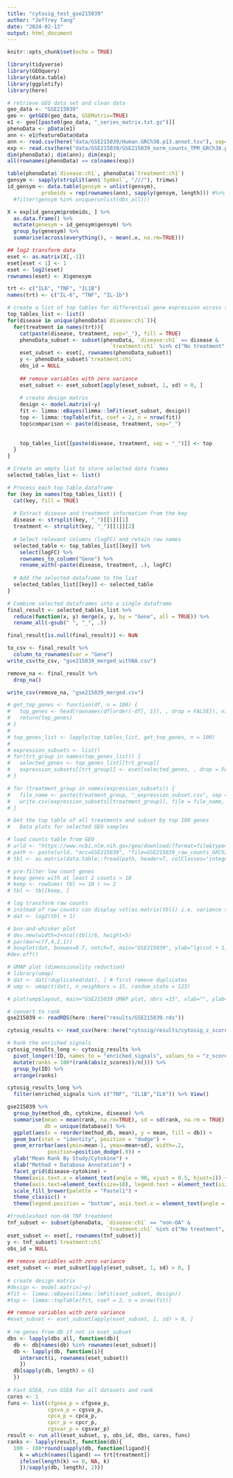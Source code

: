 ```yaml
---
title: "cytosig_test_gse215039"
author: "Jeffrey Tang"
date: "2024-02-13"
output: html_document
---
```

```r
knitr::opts_chunk$set(echo = TRUE)

library(tidyverse)
library(GEOquery)
library(data.table)
library(ggplotify)
library(here)
```


```r
# retrieve GEO data set and clean data
geo_data <- "GSE215039"
geo <- getGEO(geo_data, GSEMatrix=TRUE)
e1 <- geo[[paste0(geo_data, "_series_matrix.txt.gz")]]
phenoData <- pData(e1)
ann <- e1@featureData@data
ann <- read.csv(here("data/GSE215039/Human.GRCh38.p13.annot.tsv"), sep="\t", row.names = 1)
exp <- read.csv(here("data/GSE215039/GSE215039_norm_counts_TPM_GRCh38.p13_NCBI.tsv"), sep="\t", row.names = 1)
dim(phenoData); dim(ann); dim(exp);
all(rownames(phenoData) == colnames(exp))

table(phenoData$`disease:ch1`, phenoData$`treatment:ch1`)
gensym <- sapply(strsplit(ann$`Symbol`, "///"), trimws)
id_gensym <- data.table(gensym = unlist(gensym),
           probeids = rep(rownames(ann), sapply(gensym, length))) #%>% 
  #filter(gensym %in% unique(unlist(dbs_all)))

X = exp[id_gensym$probeids, ] %>% 
  as.data.frame() %>% 
  mutate(genesym = id_gensym$gensym) %>% 
  group_by(genesym) %>% 
  summarise(across(everything(), ~ mean(.x, na.rm=TRUE)))

## log2 transform data
eset <- as.matrix(X[,-1])
eset[eset < 1] <- 1
eset <- log2(eset)
rownames(eset) <- X$genesym
```

```r
trt <- c("IL6", "TNF", "IL1B")
names(trt) <- c("IL-6", "TNF", "IL-1b")

# create a list of top tables for differential gene expression across treatment groups
top_tables_list <- list()
for(disease in unique(phenoData$`disease:ch1`)){
  for(treatment in names(trt)){
    cat(paste(disease, treatment, sep="_"), fill = TRUE)
    phenoData_subset <- subset(phenoData, `disease:ch1` == disease & 
                                 `treatment:ch1` %in% c("No treatment", treatment))
    eset_subset <- eset[, rownames(phenoData_subset)]
    y <- phenoData_subset$`treatment:ch1`
    obs_id = NULL
    
    ## remove variables with zero variance
    eset_subset <- eset_subset[apply(eset_subset, 1, sd) > 0, ]
    
    # create design matrix
    design <- model.matrix(~y)
    fit <- limma::eBayes(limma::lmFit(eset_subset, design))
    top <- limma::topTable(fit, coef = 2, n = nrow(fit))
    top$comparison <- paste(disease, treatment, sep="_")
    
      
    top_tables_list[[paste(disease, treatment, sep = "_")]] <- top
  }
}

```

```r
# Create an empty list to store selected data frames
selected_tables_list <- list()

# Process each top table dataframe
for (key in names(top_tables_list)) {
  cat(key, fill = TRUE)
  
  # Extract disease and treatment information from the key
  disease <- strsplit(key, "_")[[1]][1]
  treatment <- strsplit(key, "_")[[1]][2]
  
  # Select relevant columns (logFC) and retain row names
  selected_table <- top_tables_list[[key]] %>%
    select(logFC) %>%
    rownames_to_column("Gene") %>%
    rename_with(~paste(disease, treatment, .), logFC)
  
  # Add the selected dataframe to the list
  selected_tables_list[[key]] <- selected_table
}

# Combine selected dataframes into a single dataframe
final_result <- selected_tables_list %>%
  reduce(function(x, y) merge(x, y, by = "Gene", all = TRUE)) %>%
  rename_all(~gsub(" ", "_", .))

final_result[is.null(final_result)] <- NaN

to_csv <- final_result %>%
  column_to_rownames(var = "Gene")
write_csv(to_csv, "gse215039_merged_withNA.csv")

remove_na <- final_result %>%
  drop_na()

write_csv(remove_na, "gse215039_merged.csv")
```

```r
# get_top_genes <- function(df, n = 100) {
#   top_genes <- head(rownames(df[order(-df[, 1]), , drop = FALSE]), n)
#   return(top_genes)
# }
# 
# top_genes_list <- lapply(top_tables_list, get_top_genes, n = 100)
# 
# expression_subsets <- list()
# for(trt_group in names(top_genes_list)) {
#   selected_genes <- top_genes_list[[trt_group]]
#   expression_subsets[[trt_group]] <- eset[selected_genes, , drop = FALSE]
# }
```

```r
# for (treatment_group in names(expression_subsets)) {
#   file_name <- paste(treatment_group, "_expression_subset.csv", sep = "")
#   write.csv(expression_subsets[[treatment_group]], file = file_name, row.names = TRUE)
# }
```

```r
# Get the top table of all treatments and subset by top 100 genes
#   Data plots for selected GEO samples

# load counts table from GEO
# urld <- "https://www.ncbi.nlm.nih.gov/geo/download/?format=file&type=rnaseq_counts"
# path <- paste(urld, "acc=GSE215039", "file=GSE215039_raw_counts_GRCh38.p13_NCBI.tsv.gz", sep="&");
# tbl <- as.matrix(data.table::fread(path, header=T, colClasses="integer"), rownames=1)

# pre-filter low count genes
# keep genes with at least 2 counts > 10
# keep <- rowSums( tbl >= 10 ) >= 2
# tbl <- tbl[keep, ]

# log transform raw counts
# instead of raw counts can display vst(as.matrix(tbl)) i.e. variance stabilized counts
# dat <- log2(tbl + 1)

# box-and-whisker plot
# dev.new(width=3+ncol(tbl)/6, height=5)
# par(mar=c(7,4,2,1))
# boxplot(dat, boxwex=0.7, notch=T, main="GSE215039", ylab="lg(cnt + 1)", outline=F, las=2)
#dev.off()
```

```r
# UMAP plot (dimensionality reduction)
# library(umap)
# dat <- dat[!duplicated(dat), ] # first remove duplicates
# ump <- umap(t(dat), n_neighbors = 15, random_state = 123)

# plot(ump$layout, main="GSE215039 UMAP plot, nbrs =15", xlab="", ylab="", pch=20, cex=1.5)
```


```r
# convert to rank
gse215039 <- readRDS(here::here("results/GSE215039.rds"))

cytosig_results <- read_csv(here::here("cytosig/results/cytosig_z_scores.csv")) 

# Rank the enriched signals
cytosig_results_long <- cytosig_results %>% 
  pivot_longer(!ID, names_to = "enriched_signals", values_to = "z_scores") %>%
  mutate(ranks = 100*(rank(abs(z_scores))/n())) %>%
  group_by(ID) %>%
  arrange(ranks)

cytosig_results_long %>%
  filter(enriched_signals %in% c("TNF", "IL1B","IL6")) %>% View()
```

```r
gse215039 %>% 
  group_by(method_db, cytokine, disease) %>% 
  summarise(mean = mean(rank, na.rm=TRUE), sd = sd(rank, na.rm = TRUE),
            db = unique(database)) %>%  
  ggplot(aes(x = reorder(method_db, mean), y = mean, fill = db)) +
  geom_bar(stat = "identity", position = "dodge") + 
  geom_errorbar(aes(ymin=mean-1, ymax=mean+sd), width=.2,
             position=position_dodge(.9)) +
  ylab("Mean Rank By Study/Cytokine") +
  xlab("Method + Database Annotation") +
  facet_grid(disease~cytokine) + 
  theme(axis.text.x = element_text(angle = 90, vjust = 0.5, hjust=1)) +
  theme(axis.text=element_text(size=10), legend.text = element_text(size=8)) +
  scale_fill_brewer(palette = "Pastel1") +
  theme_classic() +
  theme(legend.position = "bottom", axis.text.x = element_text(angle = 90, vjust = 0.5, hjust=1))
```

```r
#troubleshoot non-OA TNF treatment
tnf_subset <- subset(phenoData, `disease:ch1` == "non-OA" & 
                                `treatment:ch1` %in% c("No treatment", "TNF"))
eset_subset <- eset[, rownames(tnf_subset)]
y <- tnf_subset$`treatment:ch1`
obs_id = NULL
    
## remove variables with zero variance
eset_subset <- eset_subset[apply(eset_subset, 1, sd) > 0, ]
    
# create design matrix
#design <- model.matrix(~y)
#fit <- limma::eBayes(limma::lmFit(eset_subset, design))
#top <- limma::topTable(fit, coef = 2, n = nrow(fit))

## remove variables with zero variance
#eset_subset <- eset_subset[apply(eset_subset, 1, sd) > 0, ]
    
# rm genes from db if not in eset_subset
dbs <- lapply(dbs_all, function(db){
  db <- db[names(db) %in% rownames(eset_subset)]
  db <- lapply(db, function(i){
    intersect(i, rownames(eset_subset))
    })
  db[sapply(db, length) > 0]
  })
    
# Fast GSEA, run GSEA for all datasets and rank
cores <- 1
funs <- list(cfgsea_p = cfgsea_p,
             cgsva_p = cgsva_p,
             cpca_p = cpca_p,
             cpcr_p = cpcr_p,
             cgsvar_p = cgsvar_p) 
result <- run_all(eset_subset, y, obs_id, dbs, cores, funs)
ranks <- lapply(result, function(db){
  100 - 100*round(sapply(db, function(ligand){ 
    k = which(names(ligand) == trt[treatment])
    ifelse(length(k) == 0, NA, k)
    })/sapply(db, length), 2)})  
```


